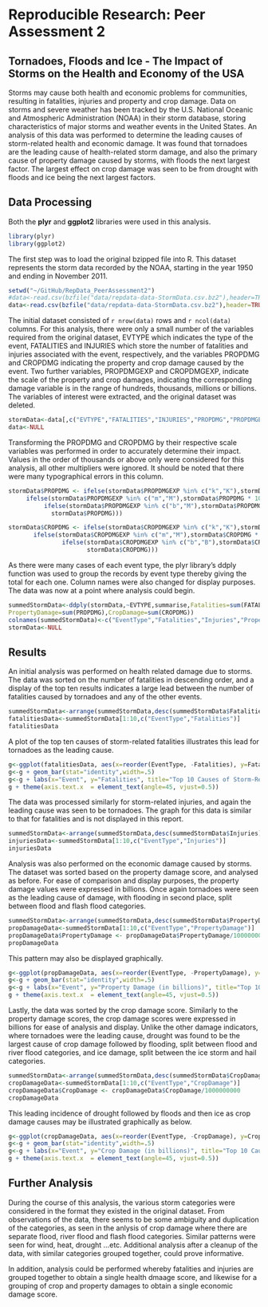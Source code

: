 # Reproducible Research: Peer Assessment 2
## Tornadoes, Floods and Ice - The Impact of Storms on the Health and Economy of the USA

Storms may cause both health and economic problems for communities, resulting in fatalities, injuries and property and crop damage. Data on storms and severe weather has been tracked by the U.S. National Oceanic and Atmospheric Administration (NOAA) in their storm database, storing characteristics of major storms and weather events in the United States. An analysis of this data was performed to determine the leading causes of storm-related health and economic damage. It was found that tornadoes are the leading cause of health-related storm damage, and also the primary cause of property damage caused by storms, with floods the next largest factor. The largest effect on crop damage was seen to be from drought with floods and ice being the next largest factors.

## Data Processing
Both the **plyr** and **ggplot2** libraries were used in this analysis.

```r
library(plyr)
library(ggplot2)
```

The first step was to load the original bzipped file into R. This dataset represents the storm data recorded by the NOAA, starting in the year 1950 and ending in November 2011.

```r
setwd("~/GitHub/RepData_PeerAssessment2")
#data<-read.csv(bzfile("data/repdata-data-StormData.csv.bz2"),header=TRUE, nrows=150000)
data<-read.csv(bzfile("data/repdata-data-StormData.csv.bz2"),header=TRUE)
```

The initial dataset consisted of `r nrow(data)` rows and `r ncol(data)` columns.
For this analysis, there were only a small number of the variables required from the original dataset, EVTYPE which indicates the type of the event, FATALITIES and INJURIES which store the number of fatalities and injuries associated with the event, respectively, and the variables PROPDMG and CROPDMG indicating the property and crop damage caused by the event. Two further variables, PROPDMGEXP and CROPDMGEXP, indicate the scale of the property and crop damages, indicating the corresponding damage variable is in the range of hundreds, thousands, millions or billions. The variables of interest were extracted, and the original dataset was deleted.

```r
stormData<-data[,c("EVTYPE","FATALITIES","INJURIES","PROPDMG","PROPDMGEXP","CROPDMG","CROPDMGEXP")]
data<-NULL
```

Transforming the PROPDMG and CROPDMG by their respective scale variables was performed in order to accurately determine their impact. Values in the order of thousands or above only were considered for this analysis, all other multipliers were ignored. It should be noted that there were many typographical errors in this column.

```r
stormData$PROPDMG <- ifelse(stormData$PROPDMGEXP %in% c("k","K"),stormData$PROPDMG * 1000,    
     ifelse(stormData$PROPDMGEXP %in% c("m","M"),stormData$PROPDMG * 1000000,
          ifelse(stormData$PROPDMGEXP %in% c("b","M"),stormData$PROPDMG * 1000000000,  
            stormData$PROPDMG))) 

stormData$CROPDMG <- ifelse(stormData$CROPDMGEXP %in% c("k","K"),stormData$CROPDMG * 1000,
       ifelse(stormData$CROPDMGEXP %in% c("m","M"),stormData$CROPDMG * 1000000,
               ifelse(stormData$CROPDMGEXP %in% c("b","B"),stormData$CROPDMG * 1000000000,
                      stormData$CROPDMG)))
```

As there were many cases of each event type, the plyr library's ddply function was used to group the records by event type thereby giving the total for each one. Column names were also changed for display purposes. The data was now at a point where analysis could begin. 

```r
summedStormData<-ddply(stormData,~EVTYPE,summarise,Fatalities=sum(FATALITIES),Injuries=sum(INJURIES), 
PropertyDamage=sum(PROPDMG),CropDamage=sum(CROPDMG))
colnames(summedStormData)<-c("EventType","Fatalities","Injuries","PropertyDamage","CropDamage")
stormData<-NULL
```


## Results
An initial analysis was performed on health related damage due to storms.
The data was sorted on the number of fatalities in descending order, and a display of the top ten results indicates a large lead between the number of fatalities caused by tornadoes and any of the other events.

```r
summedStormData<-arrange(summedStormData,desc(summedStormData$Fatalities))
fatalitiesData<-summedStormData[1:10,c("EventType","Fatalities")]
fatalitiesData
```

A plot of the top ten causes of storm-related fatalities illustrates this lead for tornadoes as the leading cause.

```r
g<-ggplot(fatalitiesData, aes(x=reorder(EventType, -Fatalities), y=Fatalities)) 
g<-g + geom_bar(stat="identity",width=.5)
g<-g + labs(x="Event", y="Fatalities", title="Top 10 Causes of Storm-Related Fatalities") 
g + theme(axis.text.x  = element_text(angle=45, vjust=0.5))
```

The data was processed similarly for storm-related injuries, and again the leading cause was seen to be tornadoes. The graph for this data is similar to that for fatalities and is not displayed in this report.

```r
summedStormData<-arrange(summedStormData,desc(summedStormData$Injuries))
injuriesData<-summedStormData[1:10,c("EventType","Injuries")]
injuriesData
```

Analysis was also performed on the economic damage caused by storms.
The dataset was sorted based on the property damage score, and analysed as before. For ease of comparison and display purposes, the property damage values were expressed in billions.  Once again tornadoes were seen as the leading cause of damage, with flooding in second place, split between flood and flash flood categories.


```r
summedStormData<-arrange(summedStormData,desc(summedStormData$PropertyDamage))
propDamageData<-summedStormData[1:10,c("EventType","PropertyDamage")]
propDamageData$PropertyDamage <- propDamageData$PropertyDamage/1000000000
propDamageData
```

This pattern may also be displayed graphically.

```r
g<-ggplot(propDamageData, aes(x=reorder(EventType, -PropertyDamage), y=PropertyDamage))
g<-g + geom_bar(stat="identity",width=.5) 
g<-g + labs(x="Event", y="Property Damage (in billions)", title="Top 10 Causes of Storm-Related Property Damage")
g + theme(axis.text.x  = element_text(angle=45, vjust=0.5))
```

Lastly, the data was sorted by the crop damage score. Similarly to the property damage scores, the crop damage scores were expressed in billions for ease of analysis and display. Unlike the other damage indicators, where tornadoes were the leading cause, drought was found to be the largest cause of crop damage followed by flooding, split between flood and river flood categories, and ice damage, split between the ice storm and hail categories.

```r
summedStormData<-arrange(summedStormData,desc(summedStormData$CropDamage))
cropDamageData<-summedStormData[1:10,c("EventType","CropDamage")]
cropDamageData$CropDamage <- cropDamageData$CropDamage/1000000000
cropDamageData
```

This leading incidence of drought followed by floods and then ice as crop damage causes may be illustrated graphically as below.

```r
g<-ggplot(cropDamageData, aes(x=reorder(EventType, -CropDamage), y=CropDamage)) 
g<-g + geom_bar(stat="identity",width=.5)
g<-g + labs(x="Event", y="Crop Damage (in billions)", title="Top 10 Causes of Storm-Related Crop Damage")
g + theme(axis.text.x  = element_text(angle=45, vjust=0.5))

```

## Further Analysis
During the course of this analysis, the various storm categories were considered in the format they existed in the original dataset. From observations of the data, there seems to be some ambiguity and duplication of the categories, as seen in the anlysis of crop damage where there are separate flood, river flood and flash flood categories. Similar patterns were seen for wind, heat, drought ...etc. Additional analysis after a cleanup of the data, with similar categories grouped together, could prove informative.

In addition, analysis could be performed whereby fatalities and injuries are grouped together to obtain a single health dmaage score, and likewise for a grouping of crop and property damages to obtain a single economic damage score.


